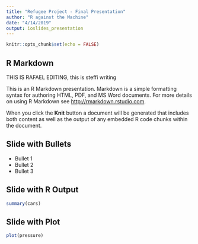 ```yaml
---
title: "Refugee Project - Final Presentation"
author: "R against the Machine"
date: "4/14/2019"
output: ioslides_presentation
---
```


```r
knitr::opts_chunk$set(echo = FALSE)
```

## R Markdown

THIS IS RAFAEL EDITING, this is steffi writing

This is an R Markdown presentation. Markdown is a simple formatting syntax for authoring HTML, PDF, and MS Word documents. For more details on using R Markdown see <http://rmarkdown.rstudio.com>.

When you click the **Knit** button a document will be generated that includes both content as well as the output of any embedded R code chunks within the document.

## Slide with Bullets

- Bullet 1
- Bullet 2
- Bullet 3

## Slide with R Output

```r
summary(cars)
```

## Slide with Plot

```r
plot(pressure)
```

